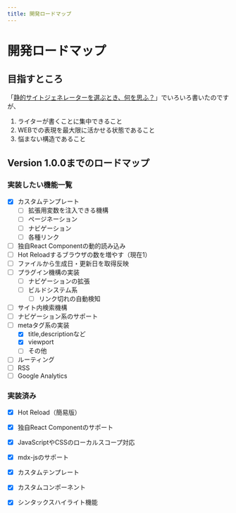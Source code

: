 ```yaml
---
title: 開発ロードマップ
---
```


# 開発ロードマップ

## 目指すところ

「[静的サイトジェネレーターを選ぶとき、何を思ふ？](https://himenon.github.io/blog/static-site-generator/)」でいろいろ書いたのですが、

1. ライターが書くことに集中できること
2. WEBでの表現を最大限に活かせる状態であること
3. 悩まない構造であること

## Version 1.0.0までのロードマップ

### 実装したい機能一覧

- [x] カスタムテンプレート
  - [ ] 拡張用変数を注入できる機構
  - [ ] ページネーション
  - [ ] ナビゲーション
  - [ ] 各種リンク
- [ ] 独自React Componentの動的読み込み
- [ ] Hot Reloadするブラウザの数を増やす（現在1）
- [ ] ファイルから生成日・更新日を取得反映
- [ ] プラグイン機構の実装
  - [ ] ナビゲーションの拡張
  - [ ] ビルドシステム系
      - [ ] リンク切れの自動検知
- [ ] サイト内検索機構
- [ ] ナビゲーション系のサポート
- [ ] metaタグ系の実装
    - [x] title,descriptionなど
    - [x] viewport
    - [ ] その他
- [ ] ルーティング
- [ ] RSS
- [ ] Google Analytics

### 実装済み

* [x] Hot Reload（簡易版）
* [x] 独自React Componentのサポート
* [x] JavaScriptやCSSのローカルスコープ対応
* [x] mdx-jsのサポート
* [x] カスタムテンプレート
* [x] カスタムコンポーネント
* [x] シンタックスハイライト機能


